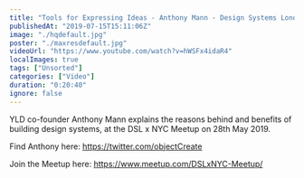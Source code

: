 ```yaml
---
title: "Tools for Expressing Ideas - Anthony Mann - Design Systems London x NYC"
publishedAt: "2019-07-15T15:11:06Z"
image: "./hqdefault.jpg"
poster: "./maxresdefault.jpg"
videoUrl: "https://www.youtube.com/watch?v=hWSFx4idaR4"
localImages: true
tags: ["Unsorted"]
categories: ["Video"]
duration: "0:20:40"
ignore: false
---
```


YLD co-founder Anthony Mann explains the reasons behind and benefits of building design systems, at the DSL x NYC Meetup on 28th May 2019.

Find Anthony here:
https://twitter.com/objectCreate

Join the Meetup here:
https://www.meetup.com/DSLxNYC-Meetup/
